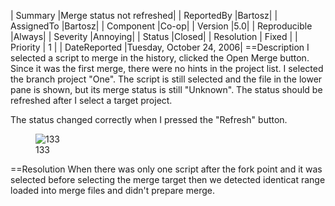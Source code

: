 | Summary |Merge status not refreshed|
| ReportedBy |Bartosz|
| AssignedTo |Bartosz|
| Component |Co-op|
| Version |5.0|
| Reproducible |Always|
| Severity |Annoying|
| Status |Closed|
| Resolution | Fixed |
| Priority | 1 |
| DateReported |Tuesday, October 24, 2006|
==Description 
I selected a script to merge in the history, clicked the Open Merge button. Since it was the first merge, there were no hints in the project list. I selected the branch project "One". The script is still selected and the file in the lower pane is shown, but its merge status is still "Unknown". The status should be refreshed after I select a target project. 

The status changed correctly when I pressed the "Refresh" button.

[[Image:133]]

==Resolution
When there was only one script after the fork point and it was selected before selecting the merge target then we detected identicat range loaded into merge files and didn't prepare merge.
